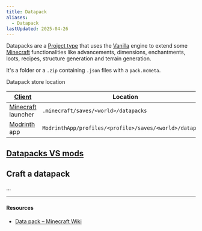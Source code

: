 ```yaml
---
title: Datapack
aliases:
  - Datapack
lastUpdated: 2025-04-26
---
```



Datapacks are a [Project type](/projecttype) that uses the [Vanilla](/vanilla) engine to extend some [Minecraft](/minecraft) functionalities like advancements, dimensions, enchantments, loots, recipes, structure generation and terrain generation.

It's a folder or a `.zip` containing `.json` files with a `pack.mcmeta`.

Datapack store location

| [Client](/client)                | Location                                                 |
| -------------------------------- | -------------------------------------------------------- |
| [Minecraft](/minecraft) launcher | `.minecraft/saves/<world>/datapacks`                     |
| [Modrinth](/modrinth) app        | `ModrinthApp/profiles/<profile>/saves/<world>/datapacks` |

## [Datapacks VS mods](/datapackvsmod)

## Craft a datapack
...

---

#### Resources
- [Data pack – Minecraft Wiki](https://minecraft.fandom.com/wiki/Data_pack)

<Yb src="https://www.youtube.com/embed/ac6V5-KT6Rg" />
<Yb src="https://www.youtube.com/embed/EBsEDkFpPlI" />
